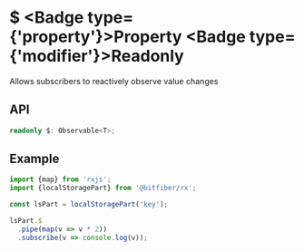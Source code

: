 
# $ <Badge type={'property'}>Property</Badge> <Badge type={'modifier'}>Readonly</Badge>

Allows subscribers to reactively observe value changes

## API

```ts copy
readonly $: Observable<T>;
```

## Example

```ts copy
import {map} from 'rxjs';
import {localStoragePart} from '@bitfiber/rx';

const lsPart = localStoragePart('key');

lsPart.$
  .pipe(map(v => v * 2))
  .subscribe(v => console.log(v));
```
